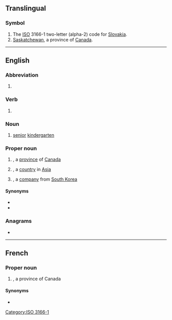 {{also|sk|Sk|-sk|.sk|-isk|sk.|s.k.}}
==Translingual==

===Symbol===
{{head|mul|symbol}}

# The [[ISO]] 3166-1 two-letter (alpha-2) code for [[Slovakia]].
# [[Saskatchewan]], a province of [[Canada]].

[[Category:ISO 3166-1]]

----

==English==

===Abbreviation===
{{rfc-header|Abbreviation}}
{{head|en|abbreviation}}

# {{n-g|[[TDD]] lingo for [[stop]] [[keying]], indicating a desire to end the conversation.}}

===Verb===
{{head|en|verb}}

# {{lb|en|handbells}} {{abbreviation of|shake|lang=en}}

===Noun===
{{en-noun}}

# {{lb|en|Canada}} [[senior]] [[kindergarten]]

===Proper noun===
{{en-proper-noun}}

# {{abbreviation of|lang=en|Saskatchewan}}, a [[province]] of [[Canada]]
# {{initialism of|lang=en|South Korea}}, a [[country]] in [[Asia]]
# {{initialism of|lang=en|Sunkyong}}, a [[company]] from [[South Korea]]
====Synonyms====
* {{l|en|Sask.}}
* {{l|en|Sask}}

===Anagrams===
* {{anagrams|en|a=ks|K's|K/S|KS|Ks|k's|ks}}

----

==French==

===Proper noun===
{{fr-proper-noun}}

# {{abbreviation of|lang=fr|Saskatchewan}}, a province of Canada

====Synonyms====
* {{l|fr|Sask.}}